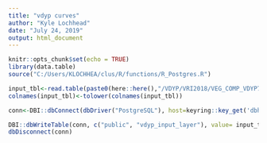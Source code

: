 ```yaml
---
title: "vdyp curves"
author: "Kyle Lochhead"
date: "July 24, 2019"
output: html_document
---
```


```r
knitr::opts_chunk$set(echo = TRUE)
library(data.table)
source("C:/Users/KLOCHHEA/clus/R/functions/R_Postgres.R")

input_tbl<-read.table(paste0(here::here(),"/VDYP/VRI2018/VEG_COMP_VDYP7_INPUT_LAYER_TBL_2019.csv"), sep= ",", header = TRUE, nrows = 5000)
colnames(input_tbl)<-tolower(colnames(input_tbl))

conn<-DBI::dbConnect(dbDriver("PostgreSQL"), host=keyring::key_get('dbhost', keyring = 'postgreSQL'), dbname = keyring::key_get('dbname', keyring = 'postgreSQL'), port='5432' ,user=keyring::key_get('dbuser', keyring = 'postgreSQL') ,password= keyring::key_get('dbpass', keyring = 'postgreSQL'))

DBI::dbWriteTable(conn, c("public", "vdyp_input_layer"), value= input_tbl, row.names = FALSE, overwrite = TRUE) 
dbDisconnect(conn)
```

